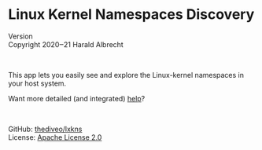 # Linux Kernel Namespaces Discovery

Version <span children={process.env.REACT_APP_GIT_VERSION} /><br/>
Copyright 2020‒21 Harald Albrecht

<br/>

This app lets you easily see and explore the Linux-kernel namespaces in your
host system.

Want more detailed (and integrated) <a href="/help/lxkns">help</a>?

<br/>

GitHub: [thediveo/lxkns](https://github.com/thediveo/lxkns)<br/>
License: [Apache License 2.0](https://github.com/TheDiveO/lxkns/blob/master/LICENSE)
